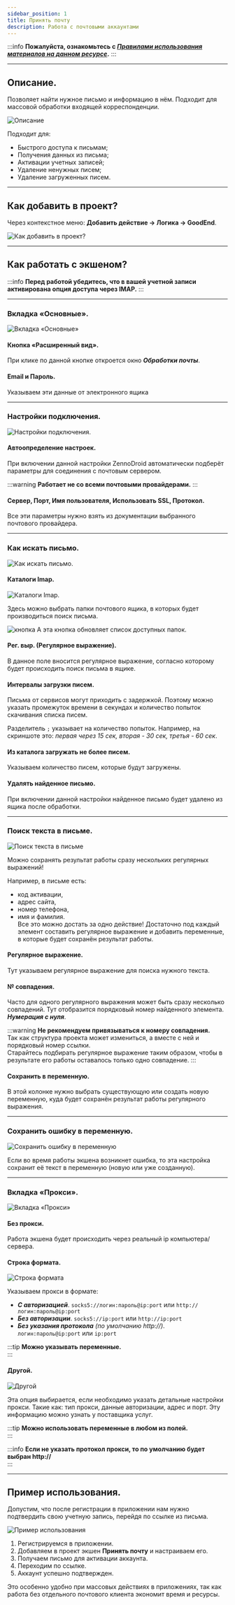 ```yaml
---
sidebar_position: 1
title: Принять почту
description: Работа с почтовыми аккаунтами
---
```

:::info **Пожалуйста, ознакомьтесь с [*Правилами использования материалов на данном ресурсе*](../Disclaimer).**
:::  
_______________________________________________  
## Описание.   
Позволяет найти нужное письмо и информацию в нём. Подходит для массовой обработки входящей корреспонденции.  

![Описание](./assets/RecieveEmails/RecieveEmails_pic1.png) 

Подходит для:  
- Быстрого доступа к письмам;  
- Получения данных из письма;  
- Активации учетных записей;  
- Удаление ненужных писем;  
- Удаление загруженных писем.
_______________________________________________ 
## Как добавить в проект?  
Через контекстное меню: **Добавить действие → Логика → GoodEnd**.  

![Как добавить в проект?](./assets/RecieveEmails/RecieveEmails_pic2.png)   
_______________________________________________ 
## Как работать с экшеном?  
:::info **Перед работой убедитесь, что в вашей учетной записи активирована опция доступа через IMAP.**
:::   
_______________________________________________
### Вкладка «Основные».   
![Вкладка «Основные»](./assets/RecieveEmails/RecieveEmails_pic3.png)  

#### Кнопка «Расширенный вид».  
При клике по данной кнопке откроется окно ***Обработки почты***.  

#### Email и Пароль.  
Указываем эти данные от электронного ящика  
_______________________________________________
### Настройки подключения.   
![Настройки подключения.](./assets/RecieveEmails/RecieveEmails_pic4.png)   

#### Автоопределение настроек.  
При включении данной настройки ZennoDroid автоматически подберёт параметры для соединения с почтовым сервером.  

:::warning **Работает не со всеми почтовыми провайдерами.**
:::  

#### Сервер, Порт, Имя пользователя, Использовать SSL, Протокол.   
Все эти параметры нужно взять из документации выбранного почтового провайдера.  
_______________________________________________
### Как искать письмо.   
![Как искать письмо.](./assets/RecieveEmails/RecieveEmails_pic5.png)   

#### Каталоги Imap.  
![Каталоги Imap.](./assets/RecieveEmails/RecieveEmails_pic6.png)   

Здесь можно выбрать папки почтового ящика, в которых будет производиться поиск письма.  

![кнопка](./assets/RecieveEmails/RecieveEmails_pic7.png)  А эта кнопка обновляет список доступных папок.  

#### Рег. выр. (Регулярное выражение).    
В данное поле вносится регулярное выражение, согласно которому будет происходить поиск письма в ящике.  

#### Интервалы загрузки писем.  
Письма от сервисов могут приходить с задержкой. Поэтому можно указать промежуток времени в секундах и количество попыток скачивания списка писем.  

 Разделитель `;` указывает на количество попыток. Например, на скриншоте это: *первая через 15 сек, вторая - 30 сек, третья - 60 сек*.  

#### Из каталога загружать не более писем.   
Указываем количество писем, которые будут загружены.  

#### Удалять найденное письмо.  
При включении данной настройки найденное письмо будет удалено из ящика после обработки.
_______________________________________________
### Поиск текста в письме.   
![Поиск текста в письме](./assets/RecieveEmails/RecieveEmails_pic8.png)   

Можно сохранять результат работы сразу нескольких регулярных выражений!  

Например, в письме есть: 
- код активации,  
- адрес сайта,  
- номер телефона,  
- имя и фамилия.   
Все это можно достать за одно действие! Достаточно под каждый элемент составить регулярное выражение и добавить переменные, в которые будет сохранён результат работы.  

#### Регулярное выражение.     
Тут указываем регулярное выражение для поиска нужного текста.  

#### № совпадения.  
Часто для одного регулярного выражения может быть сразу несколько совпадений. Тут отобразится порядковый номер найденного элемента. ***Нумерация с нуля***.  

:::warning **Не рекомендуем привязываться к номеру совпадения.**  
Так как структура проекта может измениться, а вместе с ней и порядковый номер ссылки.  
Старайтесь подбирать регулярное выражение таким образом, чтобы в результате его работы оставалось только одно совпадение.
:::  

#### Сохранить в переменную.  
В этой колонке нужно выбрать существующую или создать новую переменную, куда будет сохранён результат работы регулярного выражения.  
_______________________________________________
### Сохранить ошибку в переменную.  
![Сохранить ошибку в переменную](./assets/RecieveEmails/RecieveEmails_pic9.png)  

Если во время работы экшена возникнет ошибка, то эта настройка сохранит её текст в переменную (новую или уже созданную).  
_______________________________________________
### Вкладка «Прокси».  
![Вкладка «Прокси»](./assets/RecieveEmails/RecieveEmails_pic10.png)  

#### Без прокси.  
Работа экшена будет происходить через реальный ip компьютера/сервера.  

#### Строка формата.  
![Строка формата](./assets/RecieveEmails/RecieveEmails_pic11.png)   

Указываем прокси в формате:  
- ***С авторизацией***. `socks5://логин:пароль@ip:port` или `http://логин:пароль@ip:port`  
- ***Без авторизации***. `socks5://ip:port` или `http://ip:port`  
- ***Без указания протокола*** *(по умолчанию http://)*. `логин:пароль@ip:port` или `ip:port`  

:::tip **Можно указывать переменные.**  
::: 

#### Другой.  
![Другой](./assets/RecieveEmails/RecieveEmails_pic12.png)   

Эта опция выбирается, если необходимо указать детальные настройки прокси. Такие как: тип прокси, данные авторизации, адрес и порт. Эту информацию можно узнать у поставщика услуг.  

:::tip **Можно использовать переменные в любом из полей.**  
:::  

:::info **Если не указать протокол прокси, то по умолчанию будет выбран http://**  
:::  
_______________________________________________
## Пример использования.  
Допустим, что после регистрации в приложении нам нужно подтвердить свою учетную запись, перейдя по ссылке из письма.  

![Пример использования](./assets/RecieveEmails/RecieveEmails_pic13.png)  

1. Регистрируемся в приложении.  
2. Добавляем в проект экшен **Принять почту** и настраиваем его.  
3. Получаем письмо для активации аккаунта.  
4. Переходим по ссылке.  
5. Аккаунт успешно подтвержден.  

Это особенно удобно при массовых действиях в приложениях, так как работа без отдельного почтового клиента экономит время и ресурсы. 



